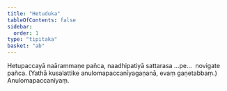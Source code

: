 ```yaml
---
title: "Hetuduka"
tableOfContents: false
sidebar:
  order: 1
type: "tipitaka"
basket: "ab"
---
```



<DynamicBreadcrumb />

<Division number="80">

<Paragraph number="2240">
Hetupaccayā naārammaṇe pañca, naadhipatiyā sattarasa …pe…  novigate pañca.
</Paragraph>

<Paragraph number="2241">
(Yathā kusalattike anulomapaccanīyagaṇanā, evaṃ gaṇetabbaṃ.)

</Paragraph>
</Division>

<Paragraph number="2242" type="center">
Anulomapaccanīyaṃ.
</Paragraph>